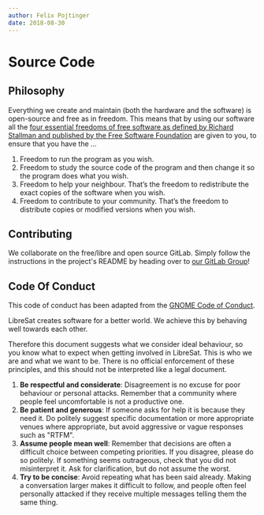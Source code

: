 ```yaml
---
author: Felix Pojtinger
date: 2018-08-30
---
```


<!-- This needs to be refactored. -->



# Source Code

## Philosophy

Everything we create and maintain (both the hardware and the software) is open-source and free as in freedom. This means that by using our software all the [four essential freedoms of free software as defined by Richard Stallman and published by the Free Software Foundation](https://en.wikipedia.org/wiki/The_Free_Software_Definition) are given to you, to ensure that you have the …

1. Freedom to run the program as you wish.
2. Freedom to study the source code of the program and then change it so the program does what you wish.
3. Freedom to help your neighbour. That’s the freedom to redistribute the exact copies of the software when you wish.
4. Freedom to contribute to your community. That’s the freedom to distribute copies or modified versions when you wish.

## Contributing

We collaborate on the free/libre and open source GitLab. Simply follow the instructions in the project's README by heading over to [our GitLab Group](https://gitlab.com/libresat)!

## Code Of Conduct

This code of conduct has been adapted from the [GNOME Code of Conduct](https://wiki.gnome.org/Foundation/CodeOfConduct).

LibreSat creates software for a better world. We achieve this by behaving well towards each other.

Therefore this document suggests what we consider ideal behaviour, so you know what to expect when getting involved in LibreSat. This is who we are and what we want to be. There is no official enforcement of these principles, and this should not be interpreted like a legal document.

1. **Be respectful and considerate**: Disagreement is no excuse for poor behaviour or personal attacks. Remember that a community where people feel uncomfortable is not a productive one.
2. **Be patient and generous**: If someone asks for help it is because they need it. Do politely suggest specific documentation or more appropriate venues where appropriate, but avoid aggressive or vague responses such as "RTFM".
3. **Assume people mean well**: Remember that decisions are often a difficult choice between competing priorities. If you disagree, please do so politely. If something seems outrageous, check that you did not misinterpret it. Ask for clarification, but do not assume the worst.
4. **Try to be concise**: Avoid repeating what has been said already. Making a conversation larger makes it difficult to follow, and people often feel personally attacked if they receive multiple messages telling them the same thing.
